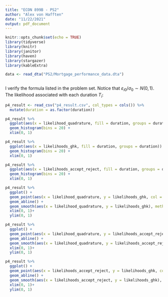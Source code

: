 ```yaml
---
title: "ECON 899B - PS2"
author: "Alex von Hafften"
date: "11/22/2021"
output: pdf_document
---
```


```r
knitr::opts_chunk$set(echo = TRUE)
library(tidyverse) 
library(knitr)
library(janitor)
library(haven)
library(stargazer)
library(kableExtra)

data <- read_dta("PS2/Mortgage_performance_data.dta")



```

I verify the formula listed in the problem set. Notice that $\varepsilon_{i0}/\sigma_0 \sim N(0, 1)$. The likelihood associated with each duration $T_i$:

\begin{align*}
P(T_i = 1|X_i, Z_i, \theta) 
&= P(Y_{i0} = 1|X_i, Z_i, \theta) \\
&= P(\alpha_0 + X_i \beta + Z_{i0} \gamma + \varepsilon_{i0} > 0|X_i, Z_i, \theta) \\
&= P(\varepsilon_{i0} > -\alpha_0 - X_i \beta - Z_{i0} \gamma |X_i, Z_i, \theta) \\
&= P(\varepsilon_{i0} < \alpha_0 + X_i \beta + Z_{i0} \gamma |X_i, Z_i, \theta) \\
&= P(\varepsilon_{i0} /\sigma_0 < (\alpha_0 + X_i \beta + Z_{i0} \gamma) / \sigma_0 |X_i, Z_i, \theta) \\
&= \Phi((\alpha_0 + X_i \beta + Z_{i0}\gamma)/\sigma_0)
\end{align*}

\begin{align*}
P(T_i = 2|X_i, Z_i, \theta) 
&= P(Y_{i0} = 0, Y_{i1} = 1|X_i, Z_i, \theta) \\
&= P(Y_{i0} = 0|X_i, Z_i, \theta) \times P(Y_{i1} = 1| Y_{i0} = 0,  X_i, Z_i, \theta) \\
&= P(\alpha_0 + X_i \beta + Z_{i0} \gamma + \varepsilon_{i0} < 0|X_i, Z_i, \theta) \\
&\times P(\alpha_0 + X_i \beta + Z_{i1} \gamma + \varepsilon_{i1} > 0| \alpha_0 + X_i \beta + Z_{i0} \gamma + \varepsilon_{i0} < 0,  X_i, Z_i, \theta) \\
&= P(\alpha_0 + X_i \beta + Z_{i0} \gamma + \varepsilon_{i0} < 0|X_i, Z_i, \theta) \\
&\times P(\alpha_0 + X_i \beta + Z_{i1} \gamma + \rho  \varepsilon_{i0} + \eta_{i1} > 0| \alpha_0 + X_i \beta + Z_{i0} \gamma + \varepsilon_{i0} < 0,  X_i, Z_i, \theta) \\
&= P(\varepsilon_{i0} < - \alpha_0 - X_i \beta - Z_{i0} \gamma |X_i, Z_i, \theta) \\
&\times P(\eta_{i1} > -\alpha_0 - X_i \beta - Z_{i1} \gamma - \rho  \varepsilon_{i0} |\varepsilon_{i0} < - \alpha_0 - X_i \beta - Z_{i0} \gamma , X_i, Z_i, \theta)\\
&= P(\varepsilon_{i0} < - \alpha_0 - X_i \beta - Z_{i0} \gamma |X_i, Z_i, \theta) \\
&\times P(\eta_{i1} < \alpha_0 + X_i \beta + Z_{i1} \gamma + \rho  \varepsilon_{i0} |\varepsilon_{i0} < - \alpha_0 - X_i \beta - Z_{i0} \gamma , X_i, Z_i, \theta)\\
&= ....\\
&= \Phi((-\alpha_0 - X_i \beta - Z_{i0}\gamma)/\sigma_0) \\
&\times \int_{-\infty}^{- \alpha_0 - X_i \beta - Z_{i0} \gamma}P(\eta_{i1} < \alpha_0 + X_i \beta + Z_{i1} \gamma + \rho  w | X_i, Z_i, \theta)dw\\
&= \Phi((-\alpha_0 - X_i \beta - Z_{i0}\gamma)/\sigma_0) \\
&\times \int_{-\infty}^{- \alpha_0 - X_i \beta - Z_{i0} \gamma}\Phi(\alpha_0 + X_i \beta + Z_{i1} \gamma + \rho  w)dw\\
\end{align*}


```r
p4_result <- read_csv("p4_result.csv", col_types = cols()) %>%
  mutate(duration = as.factor(duration))
```

```r
p4_result %>%
  ggplot(aes(x = likelihood_quadrature, fill = duration, groups = duration)) + 
  geom_histogram(bins = 20) +
  xlim(0, 1)

p4_result %>%
  ggplot(aes(x = likelihoods_ghk, fill = duration, groups = duration)) + 
  geom_histogram(bins = 20) +
  xlim(0, 1)

p4_result %>%
  ggplot(aes(x = likelihoods_accept_reject, fill = duration, groups = duration)) + 
  geom_histogram(bins = 20) +
  xlim(0, 1)
```

```r
p4_result %>%
  ggplot() + 
  geom_point(aes(x = likelihood_quadrature, y = likelihoods_ghk, col = duration)) +
  geom_abline() +
  geom_smooth(aes(x = likelihood_quadrature, y = likelihoods_ghk), method = "lm", formula = y ~ x) +
  xlim(0, 1)+ 
  ylim(0, 1)

p4_result %>%
  ggplot() + 
  geom_point(aes(x = likelihood_quadrature, y = likelihoods_accept_reject, col = duration)) +
  geom_abline() +
  geom_smooth(aes(x = likelihood_quadrature, y = likelihoods_accept_reject), method = "lm", formula = y ~ x) +
  xlim(0, 1)+ 
  ylim(0, 1)

p4_result %>%
  ggplot() + 
  geom_point(aes(x = likelihoods_accept_reject, y = likelihoods_ghk, col = duration)) +
  geom_abline() +
  geom_smooth(aes(x = likelihoods_accept_reject, y = likelihoods_ghk), method = "lm", formula = y ~ x) +
  xlim(0, 1)+ 
  ylim(0, 1)
```
